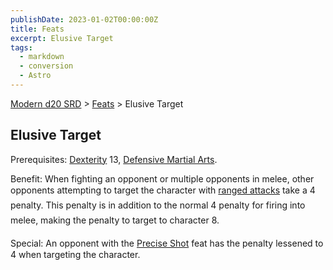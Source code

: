 ```yaml
---
publishDate: 2023-01-02T00:00:00Z
title: Feats
excerpt: Elusive Target
tags:
  - markdown
  - conversion
  - Astro
---
```


[Modern d20 SRD](/#modernD20) > [Feats](modern-d20-srd-feats-index) > Elusive Target

## Elusive Target

Prerequisites: [Dexterity](modern-d20-srd-basics-ability-scores) 13, [Defensive Martial Arts](modern-d20-srd-feats-defensive-martial-arts).

Benefit: When fighting an opponent or multiple opponents in melee, other opponents attempting to target the character with [ranged attacks](modern-d20-srd-combat-attack-actions) take a 4 penalty. This penalty is in addition to the normal 4 penalty for firing into melee, making the penalty to target to character 8.

Special: An opponent with the [Precise Shot](modern-d20-srd-feats-precise-shot) feat has the penalty lessened to 4 when targeting the character.
